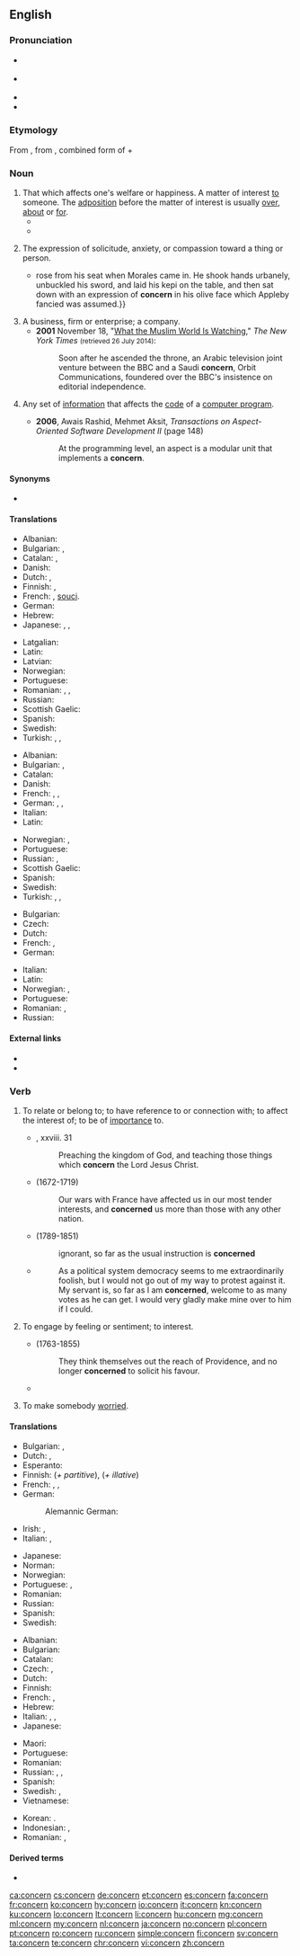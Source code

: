 ==English==
{{wikipedia|dab=concern}}

===Pronunciation===
* {{a|GA}} {{IPA|/kənˈsɝn/|lang=en}}
* {{a|RP}} {{IPA|/kənˈsɜːn/|lang=en}}
* {{audio|en-us-concern.ogg|Audio (US)|lang=en}}
* {{hyphenation|con|cern|lang=en}}

===Etymology===
From {{etyl|frm|en}} {{m|frm|concerner}}, from {{etyl|ML.|en}} {{m|la|concernō||I distinguish, have respect to}}, combined form of {{m|la|con-}} + {{m|la|cernō||distinguish}}

===Noun===
{{en-noun|~}}

# That which affects one's welfare or happiness. A matter of interest [[to]] someone. The [[adposition]] before the matter of interest is usually [[over]], [[about]] or [[for]].
#* {{quote-book|year=1898|author={{w|Winston Churchill (novelist)|Winston Churchill}}
|title={{w|The Celebrity}}|chapter=2
|passage=We drove back to the office with some '''concern''' on my part at the prospect of so large a case. Sunning himself on the board steps, I saw for the first time Mr. Farquhar Fenelon Cooke. He was dressed out in broad gaiters and bright tweeds, like an English tourist, and his face might have belonged to Dagon, idol of the Philistines.}}
#* {{quote-journal|date=April 10, 2011|author=Alistair Magowan|work=BBC Sport
|title=[http://news.bbc.co.uk/sport2/hi/football/eng_prem/9446263.stm Aston Villa 1-0 Newcastle]
|passage=Although the encounter was bathed in sunshine, the match failed to reach boiling point but that will be of little '''concern''' to Gerard Houllier's team, who took a huge step forward before they face crucial matches against their relegation rivals.}}
#: {{ux|en|Mark's health was of great '''concern''' to Connie.}}
#: {{ux|en|Most people in Australia have no '''concern''' for the recent events in London.}}
# The expression of solicitude, anxiety, or compassion toward a thing or person.
#* {{quote-book|year=1907|author=[[w:Harold Edward Bindloss|Harold Bindloss]]
|title=The Dust of Conflict|chapter=22|url=http://openlibrary.org/works/OL4429277W
|passage=Appleby{{...}}rose from his seat when Morales came in. He shook hands urbanely, unbuckled his sword, and laid his kepi on the table, and then sat down with an expression of '''concern''' in his olive face which Appleby fancied was assumed.}}
# A business, firm or enterprise; a company.
#* '''2001''' November 18, "[http://www.nytimes.com/2001/11/18/magazine/18ALJAZEERA.html?pagewanted=all What the Muslim World Is Watching]," ''The New York Times'' <small>(retrieved 26 July 2014)</small>:
#*: Soon after he ascended the throne, an Arabic television joint venture between the BBC and a Saudi '''concern''', Orbit Communications, foundered over the BBC's insistence on editorial independence.
#: {{ux|en|The employees' attitude is really hurting the '''concern'''.}}
# {{lb|en|computing|programming}} Any set of [[information]] that affects the [[code]] of a [[computer program]].
#* '''2006''', Awais Rashid, ‎Mehmet Aksit, ''Transactions on Aspect-Oriented Software Development II'' (page 148)
#*: At the programming level, an aspect is a modular unit that implements a '''concern'''.

====Synonyms====
* {{sense|that which affects one's welfare or happiness}} {{l|en|interest}}

====Translations====
{{trans-top|that which affects one's welfare or happiness}}
* Albanian: {{t+|sq|shqetësim|m}}
* Bulgarian: {{t+|bg|грижа|f}}, {{t+|bg|загриженост|f}}
* Catalan: {{t+|ca|preocupació|f}}, {{t|ca|consternació|f}}
* Danish: {{t|da|Bekymring}}
* Dutch: {{t+|nl|zorg}}, {{t+|nl|belangstelling|f}}
* Finnish: {{t+|fi|huoli}}, {{t+|fi|asia}}
* French: {{t+|fr|inquiétude}}, [[souci]].
* German: {{t+|de|Betroffenheit|f}}
* Hebrew: {{t|he|דאגה|f|tr=d'aga}}
* Japanese: {{t|ja|注意事項|tr=[[ちゅういじこう]], chūi jikō}}, {{t|ja|題目|tr=[[だいもく]], daimoku}}, {{t|ja|心配事|tr=[[しんぱいごと]], shinpai-goto}}
{{trans-mid}}
* Latgalian: {{t|ltg|klopati}}
* Latin: {{t+|la|fabula}}
* Latvian: {{t|lv|raizes}}
* Norwegian: {{t|no|bekymring|c}}
* Portuguese: {{t+|pt|preocupação|f}}
* Romanian: {{t+|ro|preocupare|f}}, {{t+|ro|îngrijorare|f}}, {{t+|ro|frământare|f}}
* Russian: {{t+|ru|забо́та|f}}
* Scottish Gaelic: {{t|gd|suim|f}}
* Spanish: {{t+|es|preocupación|f}}
* Swedish: {{t-check|sv|angelägenhet|c}}
* Turkish: {{t+|tr|cesaretsizlik}}, {{t+|tr|önyargı}}, {{t+|tr|şaşkınlık}}
{{trans-bottom}}

{{trans-top|The expression of solicitude, anxiety, or compassion toward a thing or person}}
* Albanian: {{t+|sq|shqetësim|m}}
* Bulgarian: {{t+|bg|загриженост|f}}, {{t+|bg|интерес|m}}
* Catalan: {{t+|ca|preocupació|f}}
* Danish: {{t|da|bekymring|c}}
* French: {{t+|fr|soin}}, {{t+|fr|souci}}, {{t+|fr|préoccupation}}
* German: {{t+|de|Betroffenheit|f}}, {{t+|de|Sorge|f}}, {{t+|de|Besorgnis|f}}
* Italian: {{t+|it|preoccupazione}}
* Latin: {{t+|la|fabula}}
{{trans-mid}}
* Norwegian: {{t|no|bekymring|c}}, {{t+|no|uro|c}}
* Portuguese: {{t+|pt|preocupação|f}}
* Russian: {{t+|ru|беспоко́йство|n}}, {{t+|ru|забо́та|f}}
* Scottish Gaelic: {{t|gd|suim|f}}
* Spanish: {{t+|es|preocupación|f}}
* Swedish: {{t+|sv|oro|c}}
* Turkish: {{t+|tr|kaygı}}, {{t+|tr|endişe}}, {{t+|tr|özen}}
{{trans-bottom}}

{{trans-top|business, firm or enterprise; a company}}
* Bulgarian: {{t+|bg|концерн|m}}
* Czech: {{t+|cs|podnik|m}}
* Dutch: {{t+|nl|onderneming|f}}
* French: {{t+|fr|importance}}, {{t+|fr|intérêt}}
* German: {{t+|de|Konzern|m}}
{{trans-mid}}
* Italian: {{t+|it|impresa|f}}
* Latin: {{t+|la|fabula}}
* Norwegian: {{t|no|konsern|n}}, {{t|no|selskap|n}}
* Portuguese: {{t+|pt|negócio|m}}
* Romanian: {{t+|ro|concern|n}}, {{t+|ro|întreprindere|f}}
* Russian: {{t+|ru|конце́рн|m}}
{{trans-bottom}}

====External links====
* {{R:Webster 1913}}
* {{R:Century 1911}}

===Verb===
{{en-verb}}

# {{lb|en|transitive}} To relate or belong to; to have reference to or connection with; to affect the interest of; to be of [[importance]] to.
#* {{w|Bible}}, {{w|Acts of the Apostles|Acts}} xxviii. 31
#*: Preaching the kingdom of God, and teaching those things which '''concern''' the Lord Jesus Christ.
#* {{w|Joseph Addison}} (1672-1719)
#*: Our wars with France have affected us in our most tender interests, and '''concerned''' us more than those with any other nation.
#* {{w|James Fenimore Cooper}} (1789-1851)
#*: ignorant, so far as the usual instruction is '''concerned'''
#* {{RQ:Brmnghm Gsmr|I|01}}
#*: As a political system democracy seems to me extraordinarily foolish, but I would not go out of my way to protest against it. My servant is, so far as I am '''concerned''', welcome to as many votes as he can get. I would very gladly make mine over to him if I could.
# {{lb|en|transitive}} To engage by feeling or sentiment; to interest.
#: {{ux|en|A good prince '''concerns''' himself in the happiness of his subjects.}}
#* {{w|Samuel Rogers}} (1763-1855)
#*: They think themselves out the reach of Providence, and no longer '''concerned''' to solicit his favour.
#* {{quote-book|year=1935|author=[https://www.goodreads.com/author/show/288354.George_Goodchild George Goodchild]
|title=Death on the Centre Court|chapter=3
|passage=It had been his intention to go to Wimbledon, but as he himself said: “Why be blooming well frizzled when you can hear all the results over the wireless. And results are all that '''concern''' me.{{nb...}}”}}
# {{lb|en|transitive}} To make somebody [[worried]].
#: {{ux|en|I'm '''concerned''' that she's becoming an alcoholic.}}

====Translations====
{{trans-top|to be of importance to}}
* Bulgarian: {{t+|bg|засягам}}, {{t|bg|отнасям се до}}
* Dutch: {{t|nl|belang hechten aan}}, {{t|nl|zich inlaten}}
* Esperanto: {{t|eo|koncerni}}
* Finnish: {{t+|fi|koskea}} (''+ partitive''), {{t+|fi|liittyä}} (''+ illative'')
* French: {{t+|fr|concerner}}, {{t|fr|interesser}}, {{t+|fr|toucher}}
* German: {{t+|de|angehen}}
*: Alemannic German: {{t|gsw|aagaa}}
* Irish: {{t|ga|bain do}}, {{t|ga|bain le}}
* Italian: {{t+|it|interessare}}, {{t+|it|concernere}}
{{trans-mid}}
* Japanese: {{t|ja|[[関係]]する|tr=かんけいする, kankei suru}}
* Norman: {{t|nrf|concèrner}}
* Norwegian: {{t+|no|angå}}
* Portuguese: {{t+|pt|concernir}}, {{t|pt|ter a ver com}}
* Romanian: {{t+|ro|preocupa}}
* Russian: {{t+|ru|каса́ться}}
* Spanish: {{t|es|referirse a}}
* Swedish: {{t+|sv|angå}}
{{trans-bottom}}

{{trans-top|to make somebody worried}}
* Albanian: {{t+|sq|shqetësoj}}
* Bulgarian: {{t+|bg|обезпокоявам}}
* Catalan: {{t+|ca|preocupar}}
* Czech: {{t|cs|trápit}}, {{t|cs|znepokojovat}}
* Dutch: {{t|nl|ongerust maken}}
* Finnish: {{t|fi|huolestuttaa}}
* French: {{t+|fr|inquiéter}}, {{t+|fr|préoccuper}}
* Hebrew: {{t|he|הדאיג|tr=hid'íg}}
* Italian: {{t+|it|preoccupare}}, {{t+|it|turbare}}, {{t|it|inquietare}}
* Japanese: {{t|ja|[[心配]]させる|tr=しんぱいさせる, shinpai saseru}}
{{trans-mid}}
* Maori: {{t|mi|utiuti}}
* Portuguese: {{t+|pt|preocupar}}
* Romanian: {{t+|ro|îngrijora}}
* Russian: {{t+|ru|беспоко́ить|n}}, {{t+|ru|волнова́ть}}, {{t+|ru|занима́ть}} {{qualifier|to interest, to preoccupy}}
* Spanish: {{t+|es|preocupar}}
* Swedish: {{t+|sv|bekymra}}, {{t+|sv|oroa}}
* Vietnamese: {{t|vi|làm cho lo ngại}}
{{trans-bottom}}

{{checktrans-top}}
* Korean: {{t-check|ko|[[에]] [[관계가]] [[있다]]}}.
* Indonesian: {{t-check|id|per[[hati]]an}}, {{t-check|id|ke[[cemas]]an}}
* Romanian: {{t-check|ro|preocupa}}, {{t-check|ro|ingrijora}}
{{trans-bottom}}

====Derived terms====
* {{l|en|concernable}}

[[ca:concern]]
[[cs:concern]]
[[de:concern]]
[[et:concern]]
[[es:concern]]
[[fa:concern]]
[[fr:concern]]
[[ko:concern]]
[[hy:concern]]
[[io:concern]]
[[it:concern]]
[[kn:concern]]
[[ku:concern]]
[[lo:concern]]
[[lt:concern]]
[[li:concern]]
[[hu:concern]]
[[mg:concern]]
[[ml:concern]]
[[my:concern]]
[[nl:concern]]
[[ja:concern]]
[[no:concern]]
[[pl:concern]]
[[pt:concern]]
[[ro:concern]]
[[ru:concern]]
[[simple:concern]]
[[fi:concern]]
[[sv:concern]]
[[ta:concern]]
[[te:concern]]
[[chr:concern]]
[[vi:concern]]
[[zh:concern]]